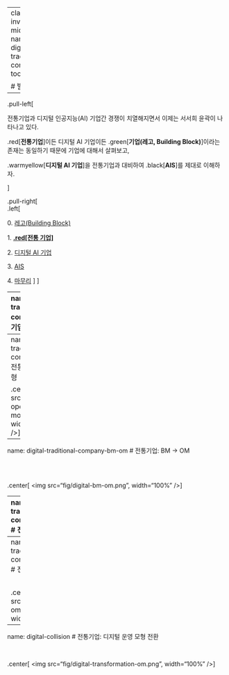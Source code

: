 
---
class: inverse, middle
name: digital-traditional-company-toc

# 발표 개요

----

.pull-left[

전통기업과 디지털 인공지능(AI) 기업간 경쟁이 치열해지면서 이제는 서서희 윤곽이 나타나고 있다.

.red[**전통기업**]이든 디지털 AI 기업이든 .green[**기업(레고, Building Block)**]이라는 존재는 동일하기 때문에 기업에 대해서 살펴보고,

.warmyellow[**디지털 AI 기업**]을 전통기업과 대비하여 .black[**AIS**]를 제대로 이해하자.

]
 
.pull-right[   
.left[

0\. [레고(Building Block)](#digital-building-block)

1\. **[.red[전통 기업]](#digital-traditional-company-toc)**

2\. [디지털 AI 기업](#digital-newtork-ai-company-toc)

3\. [AIS](#digital-uber-ais-toc)

4\. [마무리](#goodbye) 
]
] <!--end of right-column-->


---
name: digital-traditional-company
# 전통기업: 사업 모형

.center[
<img src="fig/digital-business-model.png", width="67%" />
]

---
name: digital-traditional-company-om
# 전통기업: 운영 모형

.center[
<img src="fig/digital-operating-model.png", width="87%" />
]

---
name: digital-traditional-company-bm-om
# 전통기업: BM &rarr; OM

<br>
<br>

.center[
<img src="fig/digital-bm-om.png", width="100%" />
]

---
name: digital-traditional-company-problem
# 전통기업: 문제점

<br>
<br>

.center[
<img src="fig/traditional-value-of-firm.png", width="100%" />
]

---
name: digital-traditional-company-problem
# 전통기업: 근본 원인

<br>

.center[
<img src="fig/traditional-om.png", width="100%" />
]

---
name: digital-collision
# 전통기업: 디지털 운영 모형 전환

<br>

.center[
<img src="fig/digital-transformation-om.png", width="100%" />
]

